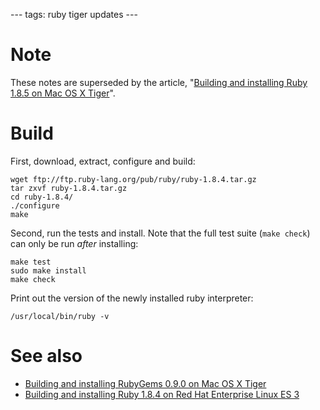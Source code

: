 ---
tags: ruby tiger updates
---
= Note =

These notes are superseded by the article, "[[Building and installing Ruby 1.8.5 on Mac OS X Tiger]]".

= Build =

First, download, extract, configure and build:
<pre>wget ftp://ftp.ruby-lang.org/pub/ruby/ruby-1.8.4.tar.gz
tar zxvf ruby-1.8.4.tar.gz 
cd ruby-1.8.4/
./configure 
make</pre>

Second, run the tests and install. Note that the full test suite (<tt>make check</tt>) can only be run ''after'' installing:

<pre>make test
sudo make install
make check</pre>

Print out the version of the newly installed ruby interpreter:

<pre>/usr/local/bin/ruby -v</pre>

= See also =

* [[Building and installing RubyGems 0.9.0 on Mac OS X Tiger]]
* [[Building and installing Ruby 1.8.4 on Red Hat Enterprise Linux ES 3]]
